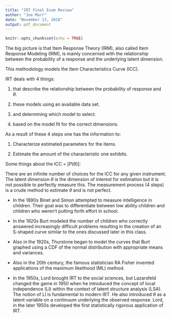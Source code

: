 ```yaml
---
title: "IRT Final Exam Review"
author: "Joe Marr"
date: "November 13, 2018"
output: pdf_document
---
```


```r
knitr::opts_chunk$set(echo = TRUE)
```

\textbf{Lecture 1}

The big picture is that Item Response Theory (IRM), also called Item Response Modeling (IRM), is mainly concerned with the relationship between the probability of a response and the underlying latent dimension.

\begin{align}
P = P(\theta)
\end{align}

This methodology models the Item Characteristics Curve (ICC).

IRT deals with 4 things:

1. \textbf{Postulating Models} that describe the relationship between the probability of response and $\theta$.

2. \textbf{Estimating} these models using an available data set.

3. \textbf{Evaluating Model Fit} and determining which model to select.

4. \textbf{Estimating Individual $\theta$s} based on the model fit for the correct dimensions.

As a result of these 4 steps one has the information to:

1. Characterize estimated parameters for the items.

2. Estimate the amount of the characteristic one exhibits.

Some things about the ICC = [$P(\theta)$]:

There are an infinite number of choices for the ICC for any given instrument. The latent dimension $\theta$ is the dimension of interest for estimation but it is not possible to perfectly measure this. The measurement process (4 steps) is a crude method to estimate $\theta$ and is not perfect.

\textbf{History of IRT}

- In the 1890s Binet and Simon attempted to measure intelligence in children. Their goal was to differentiate between low ability children and children who weren't putting forth effort in school.

- In the 1920s Burt modeled the number of children who correctly answered increasingly difficult problems resulting in the creation of an S-shaped curve similar to the ones discussed later in this class.

- Also in the 1920s, Thurstone began to model the curves that Burt graphed using a CDF of the normal distribution with appropriate means and variances.

- Also in the 20th century, the famous statistician RA Fisher invented applications of the maximum likelihood (ML) method.

- In the 1950s, Lord brought IRT to the social sciences, but Lazarsfeld changed the game in 1950 when he introduced the concept of local independence (LI) within the context of latent structure analysis (LSA). The notion of LI is fundamental to modern IRT. He also introduced $\theta$ as a latent variable on a continuum underlying the observed response. Lord, in the later 1950s developed the first statistically rigorous application of IRT.